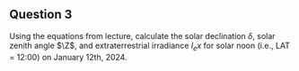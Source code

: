 ## Question 3


Using the equations from lecture, calculate the solar declination $\delta$, solar zenith angle $\Z$, and extraterrestrial irradiance $I_ex$ for solar noon (i.e., LAT = 12:00) on January 12th, 2024.